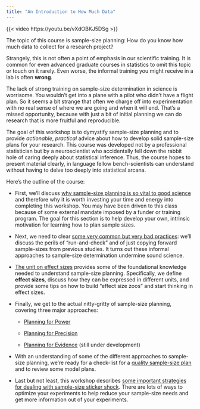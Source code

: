 ```yaml
---
title: "An Introduction to How Much Data"
---
```


{{< video https://youtu.be/vXdOBKJ5DSg >}}

The topic of this course is sample-size planning: How do you know how much data to collect for a research project? 

Strangely, this is not often a point of emphasis in our scientific training. It is common for even advanced graduate courses in statistics to omit this topic or touch on it rarely. Even worse, the informal training you might receive in a lab is often **wrong**.

The lack of strong training on sample-size determination in science is worrisome. You wouldn’t get into a plane with a pilot who didn’t have a flight plan. So it seems a bit strange that often we charge off into experimentation with no real sense of where we are going and when it will end. That’s a missed opportunity, because with just a bit of initial planning we can do research that is more fruitful and reproducible. 

The goal of this workshop is to dymystify sample-size planning and to provide *actionable*, *practical* advice about how to develop solid sample-size plans for your research. This course was developed not by a professional statistician but by a neuroscientist who accidentally fell down the rabbit hole of caring deeply about statistical inference. Thus, the course hopes to present material clearly, in language fellow bench-scientists can understand without having to delve too deeply into statistical arcana.   

Here's the outline of the course:

-   First, we'll discuss [why sample-size planning is so vital to good science](Why You Need Sample-Size Planning.qmd) and therefore why it is worth investing your time and energy into completing this workshop. You may have been driven to this class because of some external mandate imposed by a funder or training program. The goal for this section is to help develop your own, intrinsic motivation for learning how to plan sample sizes.

-   Next, we need to clear [some very common but very bad practices](What Not To Do.qmd): we'll discuss the perils of "run-and-check" and of just copying forward sample-sizes from previous studies. It turns out these informal approaches to sample-size determination undermine sound science.

-   [The unit on effect sizes](Effect Sizes.qmd) provides some of the foundational knowledge needed to understand sample-size planning. Specifically, we define **effect sizes**, discuss how they can be expressed in different units, and provide some tips on how to build "effect size zoos" and start thinking in effect sizes.

-   Finally, we get to the actual nitty-gritty of sample-size planning, covering three major approaches:

    -   [Planning for Power](Planning for Power.qmd)

    -   [Planning for Precision](Planning for Precision.qmd)

    -   [Planning for Evidence](Planning for Evidence.qmd) (still under development)

-   With an understanding of some of the different approaches to sample-size planning, we're ready for a check-list for a [quality sample-size plan](Model Sample-Size Plans.qmd) and to review some model plans.

-   Last but not least, this workshop describes [some important strategies for dealing with sample-size sticker shock](Decreasing Sample-Size Needs.qmd). There are lots of ways to optimize your experiments to help reduce your sample-size needs and get more information out of your experiments.
